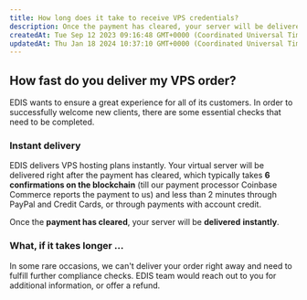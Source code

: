 ```yaml
---
title: How long does it take to receive VPS credentials?
description: Once the payment has cleared, your server will be delivered instantly.
createdAt: Tue Sep 12 2023 09:16:48 GMT+0000 (Coordinated Universal Time)
updatedAt: Thu Jan 18 2024 10:37:10 GMT+0000 (Coordinated Universal Time)
---
```


## How fast do you deliver my VPS order?

EDIS wants to ensure a great experience for all of its customers.&#x20;
In order to successfully welcome new clients, there are some essential checks that need to be completed.

### &#xA;Instant delivery

EDIS delivers VPS hosting plans instantly. Your virtual server will be delivered right after the payment has cleared, which typically takes **6 confirmations on the blockchain** (till our payment processor Coinbase Commerce reports the payment to us) and less than 2 minutes through PayPal and Credit Cards, or through payments with account credit.

Once the **payment has cleared**, your server will be **delivered** **instantly**.

### What, if it takes longer ...

In some rare occasions, we can't deliver your order right away and need to fulfill further compliance checks. EDIS team would reach out to you for additional information, or offer a refund.
